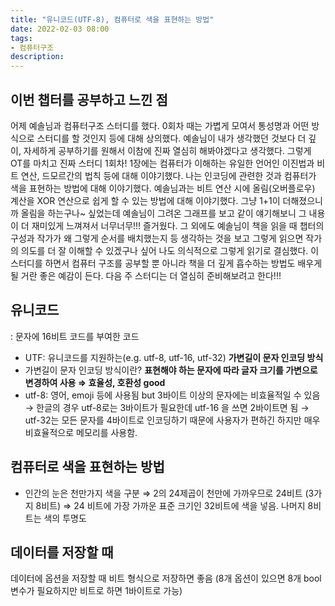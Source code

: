 ```yaml
---
title: "유니코드(UTF-8), 컴퓨터로 색을 표현하는 방법"
date: 2022-02-03 08:00
tags:
- 컴퓨터구조
description: 
---
```


## 이번 챕터를 공부하고 느낀 점

어제 예솔님과 컴퓨터구조 스터디를 했다. 0회차 때는 가볍게 모여서 통성명과 어떤 방식으로 스터디를 할 것인지 등에 대해 상의했다. 예솔님이 내가 생각했던 것보다 더 깊이, 자세하게 공부하기를 원해서 이참에 진짜 열심히 해봐야겠다고 생각했다. 그렇게 OT를 마치고 진짜 스터디 1회차! 1장에는 컴퓨터가 이해하는 유일한 언어인 이진법과 비트 연산, 드모르간의 법칙 등에 대해 이야기했다. 나는 인코딩에 관련한 것과 컴퓨터가 색을 표현하는 방법에 대해 이야기했다. 예솔님과는 비트 연산 시에 올림(오버플로우) 계산을 XOR 연산으로 쉽게 할 수 있는 방법에 대해 이야기했다. 그냥 1+1이 더해졌으니까 올림을 하는구나~ 싶었는데 예솔님이 그려온 그래프를 보고 같이 얘기해보니 그 내용이 더 재미있게 느껴져서 너무너무!!! 즐거웠다. 그 외에도 예솔님이 책을 읽을 때 챕터의 구성과 작가가 왜 그렇게 순서를 배치했는지 등 생각하는 것을 보고 그렇게 읽으면 작가의 의도를 더 잘 이해할 수 있겠구나 싶어 나도 의식적으로 그렇게 읽기로 결심했다. 이 스터디를 하면서 컴퓨터 구조를 공부할 뿐 아니라 책을 더 깊게 흡수하는 방법도 배우게 될 거란 좋은 예감이 든다. 다음 주 스터디는 더 열심히 준비해보려고 한다!!!

## 유니코드

: 문자에 16비트 코드를 부여한 코드

- UTF: 유니코드를 지원하는(e.g. utf-8, utf-16, utf-32) **가변길이 문자 인코딩 방식**
- 가변길이 문자 인코딩 방식이란? **표현해야 하는 문자에 따라 글자 크기를 가변으로 변경하여 사용 ⇒ 효율성, 호환성 good**
- utf-8: 영어, emoji 등에 사용됨 but 3바이트 이상의 문자에는 비효율적일 수 있음 → 한글의 경우 utf-8로는 3바이트가 필요한데 utf-16 을 쓰면 2바이트면 됨 → utf-32는 모든 문자를 4바이트로 인코딩하기 때문에 사용자가 편하긴 하지만 매우 비효율적으로 메모리를 사용함.

## 컴퓨터로 색을 표현하는 방법

- 인간의 눈은 천만가지 색을 구분 ⇒ 2의 24제곱이 천만에 가까우므로 24비트 (3가지 8비트) ⇒ 24 비트에 가장 가까운 표준 크기인 32비트에 색을 넣음. 나머지 8비트는 색의 투명도

## 데이터를 저장할 때

데이터에 옵션을 저장할 때 비트 형식으로 저장하면 좋음 (8개 옵션이 있으면 8개 bool 변수가 필요하지만 비트로 하면 1바이트로 가능)
